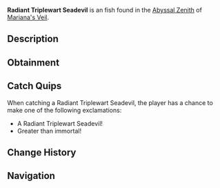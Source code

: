 {{FishInfobox
|image          = Radiant Triplewart Seadevil.png
|rarity         = Unusual
|sea            = First Sea
|location       = [[Abyssal Zenith]]
|sublocation    = 
|sources        = Fishing Rod
|radar_location = 
|xp             = 200
|weather        = Clear
|time           = 
|season         = Autumn
|bait           = Shrimp
|base_weight    = 21
|base_value     = 600
|weight_range   = 11
|base_chance    = 35
|base_resil     = 55
}}
'''Radiant Triplewart Seadevil''' is an {{Rarity|Unusual}} fish found in the [[Abyssal Zenith]] of [[Mariana's Veil]].

== Description ==
{{Description|A bizarre fish with three glowing lures and a body covered in bioluminescent spots.|Bestiary Entry}}

== Obtainment ==
{{Description|Prefers cool, still waters with empty skies.|Bestiary Hint}}
{{Fish Availability|
Mariana's Veil/Abyssal Zenith
|top_rods      = 
Plastic Rod\357218.08\492818.29;
Krampus's Rod\339948.32\434167.85;
Magma Rod\326262.49\416773.42;
Flimsy Rod\319402.17\732187.5;
Buddy Bond Rod\265362\477654.48;
Fast Rod\221432.66\562842.3;
Fischer's Rod\199506.05\507108.76;
Adventurer's Rod\197675.72\502456.39;
Firefly Rod\152470.26\493926.09;
Ethereal Prism Rod\176527.74\159146.55;
Seraphic Rod\167698.2\159562.42;
No-Life Rod\163821.02\166986.74;
Rod Of The Forgotten Fang\156767.61\155791;
Trident Rod\154256.63\210322.03;
Challenger's Rod\149892.56\155791.99;
Free Spirit Rod\148286.87\202182.53;
Rod Of The Depths\140419.92\152610.59;
Rod Of The Exalted One\139904.86\154168.08;
Zeus Rod\135858.76\150797.5;
Verdant Shear Rod\134085.16\152023.83;
Blazebringer Rod\130219.98\159866.45;
Depthseeker Rod\121772.83\138317.14;
Avalanche Rod\109837.32\129020.39;
Volcanic Rod\105859.15\135966.66;
Steady Rod\48777.13\42345.6
|recommended   = Ethereal Prism Rod
}}

== Catch Quips ==
When catching a Radiant Triplewart Seadevil, the player has a chance to make one of the following exclamations:
* A Radiant Triplewart Seadevil!
* Greater than immortal!

== Change History ==
{{Change History|{{subst:Current Version}}}}

== Navigation ==
{{Fish Navbox|Abyssal Zenith}}